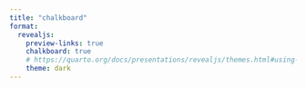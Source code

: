 ```yaml
---
title: "chalkboard"
format:
  revealjs: 
    preview-links: true
    chalkboard: true
    # https://quarto.org/docs/presentations/revealjs/themes.html#using-themes
    theme: dark
---
```


##
